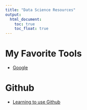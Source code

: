 ```yaml
---
title: "Data Science Resources"
output: 
  html_document:
    toc: true
    toc_float: true
---
```


# My Favorite Tools

- [Google](www.google.com)


# Github

- [Learning to use Github](https://p8105.com/git.html)
